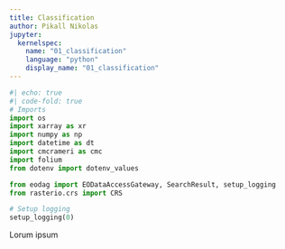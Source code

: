 ```yaml
---
title: Classification
author: Pikall Nikolas
jupyter: 
  kernelspec:
    name: "01_classification"
    language: "python"
    display_name: "01_classification"
---
```


```python
#| echo: true
#| code-fold: true
# Imports
import os
import xarray as xr
import numpy as np
import datetime as dt
import cmcrameri as cmc
import folium
from dotenv import dotenv_values

from eodag import EODataAccessGateway, SearchResult, setup_logging
from rasterio.crs import CRS

# Setup logging
setup_logging(0)
```

Lorum ipsum